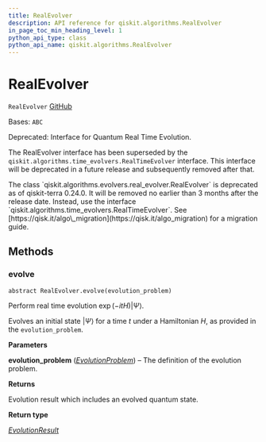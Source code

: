 ```yaml
---
title: RealEvolver
description: API reference for qiskit.algorithms.RealEvolver
in_page_toc_min_heading_level: 1
python_api_type: class
python_api_name: qiskit.algorithms.RealEvolver
---
```


# RealEvolver

<span id="qiskit.algorithms.RealEvolver" />

`RealEvolver` [GitHub](https://github.com/qiskit/qiskit/tree/stable/0.24/qiskit/algorithms/evolvers/real_evolver.py "view source code")

Bases: `ABC`

Deprecated: Interface for Quantum Real Time Evolution.

The RealEvolver interface has been superseded by the `qiskit.algorithms.time_evolvers.RealTimeEvolver` interface. This interface will be deprecated in a future release and subsequently removed after that.

<Admonition title="Deprecated since version 0.24.0" type="danger">
  The class `qiskit.algorithms.evolvers.real_evolver.RealEvolver` is deprecated as of qiskit-terra 0.24.0. It will be removed no earlier than 3 months after the release date. Instead, use the interface `qiskit.algorithms.time_evolvers.RealTimeEvolver`. See [https://qisk.it/algo\_migration](https://qisk.it/algo_migration) for a migration guide.
</Admonition>

## Methods

<span id="qiskit-algorithms-realevolver-evolve" />

### evolve

<span id="qiskit.algorithms.RealEvolver.evolve" />

`abstract RealEvolver.evolve(evolution_problem)`

Perform real time evolution $\exp(-i t H)|\Psi\rangle$.

Evolves an initial state $|\Psi\rangle$ for a time $t$ under a Hamiltonian $H$, as provided in the `evolution_problem`.

**Parameters**

**evolution\_problem** ([*EvolutionProblem*](qiskit.algorithms.EvolutionProblem "qiskit.algorithms.evolvers.evolution_problem.EvolutionProblem")) – The definition of the evolution problem.

**Returns**

Evolution result which includes an evolved quantum state.

**Return type**

[*EvolutionResult*](qiskit.algorithms.EvolutionResult "qiskit.algorithms.evolvers.evolution_result.EvolutionResult")


